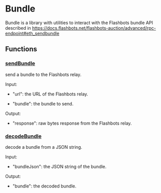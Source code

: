# Bundle

Bundle is a library with utilities to interact with the Flashbots bundle API described in https://docs.flashbots.net/flashbots-auction/advanced/rpc-endpoint#eth_sendbundle

## Functions

### [sendBundle](https://github.com/flashbots/suave-std/tree/main/src/protocols/Bundle.sol#L25)

send a bundle to the Flashbots relay.

Input:

- "url": the URL of the Flashbots relay.

- "bundle": the bundle to send.

Output:

- "response": raw bytes response from the Flashbots relay.

### [decodeBundle](https://github.com/flashbots/suave-std/tree/main/src/protocols/Bundle.sol#L77)

decode a bundle from a JSON string.

Input:

- "bundleJson": the JSON string of the bundle.

Output:

- "bundle": the decoded bundle.
